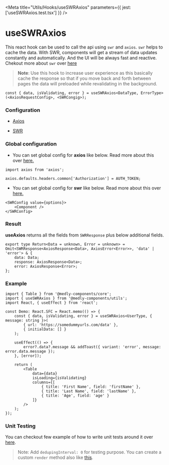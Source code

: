 
<Meta title="Utils/Hooks/useSWRAxios" parameters={{ jest: ['useSWRAxios.test.tsx'] }} />

# useSWRAxios

This react hook can be used to call the api using `swr` and `axios`. `swr` helps to cache the data. With SWR, components will get a stream of data updates constantly and automatically. And the UI will be always fast and reactive. Chekout more about `swr` over [here](https://swr.vercel.app/)

> **Note**: Use this hook to increase user experience as this basically cache the response so that if you move back and forth between pages the data will preloaded while revalidating in the background.

```tsx
const { data, isValidating, error } = useSWRAxios<DataType, ErrorType>(<AxiosRequestConfig>, <SWRCongig>);
```

### Configuration

-   [Axios](https://github.com/axios/axios#request-config)

-   [SWR](https://swr.vercel.app/docs/options#options)

### Global configuration

-   You can set global config for **axios** like below. Read more about this over [here.](https://github.com/axios/axios#global-axios-defaults)

```tsx
import axios from 'axios';

axios.defaults.headers.common['Authorization'] = AUTH_TOKEN;
```

-   You can set global config for **swr** like below. Read more about this over [here.](https://swr.vercel.app/docs/global-configuration)

```tsx
<SWRConfig value={options}>
    <Component />
</SWRConfig>
```

### Result

**useAxios** returns all the fields from `SWRResponse` plus below additional fields.

```tsx
export type Return<Data = unknown, Error = unknown> = Omit<SWRResponse<AxiosResponse<Data>, AxiosError<Error>>, 'data' | 'error'> & {
    data: Data;
    response: AxiosResponse<Data>;
    error: AxiosResponse<Error>;
};
```

### Example

```tsx
import { Table } from '@medly-components/core';
import { useSWRAxios } from '@medly-components/utils';
import React, { useEffect } from 'react';

const Demo: React.SFC = React.memo(() => {
    const { data, isValidating, error } = useSWRAxios<UserType, { message: string }>(
        { url: 'https://somedummyurls.com/data' },
        { initialData: [] }
    );

    useEffect(() => {
        error?.data?.message && addToast({ variant: 'error', message: error.data.message });
    }, [error]);

    return (
        <Table
            data={data}
            isLoading={isValidating}
            columns={[
                { title: 'First Name', field: 'firstName' },
                { title: 'Last Name', field: 'lastName' },
                { title: 'Age', field: 'age' }
            ]}
        />
    );
});
```

### Unit Testing

You can checkout few example of how to write unit tests around it over [here](https://github.com/medly/medly-components/blob/master/packages/utils/src/hooks/useSWRAxios/useSWRAxios.test.tsx).

> Note: Add `dedupingInterval: 0` for testing purpose. You can create a custom `render` method also like [this](https://github.com/medly/medly-components/blob/master/packages/utils/src/test-utils.tsx).
